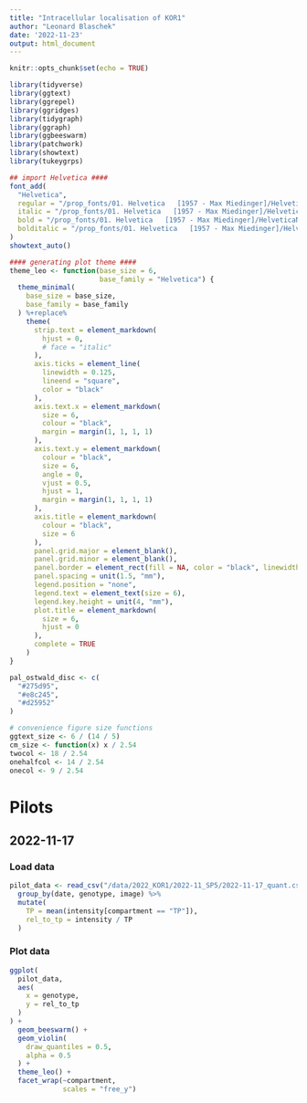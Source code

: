```yaml
---
title: "Intracellular localisation of KOR1"
author: "Leonard Blaschek"
date: '2022-11-23'
output: html_document
---
```


```r
knitr::opts_chunk$set(echo = TRUE)

library(tidyverse)
library(ggtext)
library(ggrepel)
library(ggridges)
library(tidygraph)
library(ggraph)
library(ggbeeswarm)
library(patchwork)
library(showtext)
library(tukeygrps)

## import Helvetica ####
font_add(
  "Helvetica",
  regular = "/prop_fonts/01. Helvetica   [1957 - Max Miedinger]/HelveticaNeueLTStd-Lt.otf",
  italic = "/prop_fonts/01. Helvetica   [1957 - Max Miedinger]/HelveticaNeueLTStd-LtIt.otf",
  bold = "/prop_fonts/01. Helvetica   [1957 - Max Miedinger]/HelveticaNeueLTStd-Bd.otf",
  bolditalic = "/prop_fonts/01. Helvetica   [1957 - Max Miedinger]/HelveticaNeueLTStd-BdIt.otf"
)
showtext_auto()

#### generating plot theme ####
theme_leo <- function(base_size = 6,
                      base_family = "Helvetica") {
  theme_minimal(
    base_size = base_size,
    base_family = base_family
  ) %+replace%
    theme(
      strip.text = element_markdown(
        hjust = 0,
        # face = "italic"
      ),
      axis.ticks = element_line(
        linewidth = 0.125,
        lineend = "square",
        color = "black"
      ),
      axis.text.x = element_markdown(
        size = 6,
        colour = "black",
        margin = margin(1, 1, 1, 1)
      ),
      axis.text.y = element_markdown(
        colour = "black",
        size = 6,
        angle = 0,
        vjust = 0.5,
        hjust = 1,
        margin = margin(1, 1, 1, 1)
      ),
      axis.title = element_markdown(
        colour = "black",
        size = 6
      ),
      panel.grid.major = element_blank(),
      panel.grid.minor = element_blank(),
      panel.border = element_rect(fill = NA, color = "black", linewidth = 0.25),
      panel.spacing = unit(1.5, "mm"),
      legend.position = "none",
      legend.text = element_text(size = 6),
      legend.key.height = unit(4, "mm"),
      plot.title = element_markdown(
        size = 6,
        hjust = 0
      ),
      complete = TRUE
    )
}

pal_ostwald_disc <- c(
  "#275d95",
  "#e8c245",
  "#d25952"
)

# convenience figure size functions
ggtext_size <- 6 / (14 / 5)
cm_size <- function(x) x / 2.54
twocol <- 18 / 2.54
onehalfcol <- 14 / 2.54
onecol <- 9 / 2.54
```

# Pilots

## 2022-11-17

### Load data

```r
pilot_data <- read_csv("/data/2022_KOR1/2022-11_SP5/2022-11-17_quant.csv") %>%
  group_by(date, genotype, image) %>%
  mutate(
    TP = mean(intensity[compartment == "TP"]),
    rel_to_tp = intensity / TP
  )
```

### Plot data

```r
ggplot(
  pilot_data,
  aes(
    x = genotype,
    y = rel_to_tp
  )
) +
  geom_beeswarm() +
  geom_violin(
    draw_quantiles = 0.5,
    alpha = 0.5
  ) +
  theme_leo() +
  facet_wrap(~compartment,
             scales = "free_y")
```
